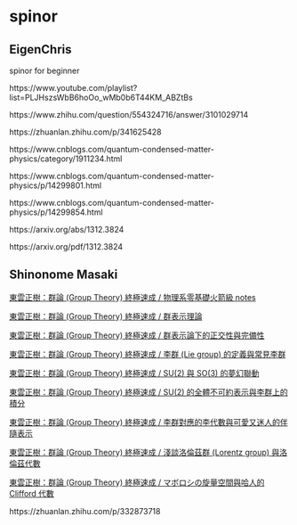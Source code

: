 # spinor

## EigenChris

spinor for beginner

https://www.youtube.com/playlist?list=PLJHszsWbB6hoOo_wMb0b6T44KM_ABZtBs

https://www.zhihu.com/question/554324716/answer/3101029714

https://zhuanlan.zhihu.com/p/341625428

https://www.cnblogs.com/quantum-condensed-matter-physics/category/1911234.html

https://www.cnblogs.com/quantum-condensed-matter-physics/p/14299801.html

https://www.cnblogs.com/quantum-condensed-matter-physics/p/14299854.html

https://arxiv.org/abs/1312.3824

https://arxiv.org/pdf/1312.3824

## Shinonome Masaki

::: {show-in="html"}
[東雲正樹：群論 (Group Theory) 終極速成 / 物理系零基礎火箭級 notes](https://zhuanlan.zhihu.com/p/294221308)

[東雲正樹：群論 (Group Theory) 終極速成 / 群表示理論](https://zhuanlan.zhihu.com/p/314567658)

[東雲正樹：群論 (Group Theory) 終極速成 / 群表示論下的正交性與完備性](https://zhuanlan.zhihu.com/p/337650698)

[東雲正樹：群論 (Group Theory) 終極速成 / 李群 (Lie group) 的定義與常見李群](https://zhuanlan.zhihu.com/p/340870993)

[東雲正樹：群論 (Group Theory) 終極速成 / SU(2) 與 SO(3) 的夢幻聯動](https://zhuanlan.zhihu.com/p/341625428)

[東雲正樹：群論 (Group Theory) 終極速成 / SU(2) 的全體不可約表示與李群上的積分](https://zhuanlan.zhihu.com/p/342592239)

[東雲正樹：群論 (Group Theory) 終極速成 / 李群對應的李代數與可愛又迷人的伴隨表示](https://zhuanlan.zhihu.com/p/348680652)

[東雲正樹：群論 (Group Theory) 終極速成 / 淺談洛倫茲群 (Lorentz group) 與洛倫茲代數](https://zhuanlan.zhihu.com/p/370828021)

[東雲正樹：群論 (Group Theory) 終極速成 / マボロシの旋量空間與哈人的 Clifford 代數](https://zhuanlan.zhihu.com/p/373020066)
:::

::: {show-in="pdf"}
\begin{CJK}{UTF8}{bsmi}
東雲正樹：群論 (Group Theory) 終極速成 / 物理系零基礎火箭級 notes https://zhuanlan.zhihu.com/p/294221308

東雲正樹：群論 (Group Theory) 終極速成 / 群表示理論 https://zhuanlan.zhihu.com/p/314567658

東雲正樹：群論 (Group Theory) 終極速成 / 群表示論下的正交性與完備性 https://zhuanlan.zhihu.com/p/337650698

東雲正樹：群論 (Group Theory) 終極速成 / 李群 (Lie group) 的定義與常見李群 https://zhuanlan.zhihu.com/p/340870993

東雲正樹：群論 (Group Theory) 終極速成 / SU(2) 與 SO(3) 的夢幻聯動 https://zhuanlan.zhihu.com/p/341625428

東雲正樹：群論 (Group Theory) 終極速成 / SU(2) 的全體不可約表示與李群上的積分 https://zhuanlan.zhihu.com/p/342592239

東雲正樹：群論 (Group Theory) 終極速成 / 李群對應的李代數與可愛又迷人的伴隨表示 https://zhuanlan.zhihu.com/p/348680652

東雲正樹：群論 (Group Theory) 終極速成 / 淺談洛倫茲群 (Lorentz group) 與洛倫茲代數 https://zhuanlan.zhihu.com/p/370828021

東雲正樹：群論 (Group Theory) 終極速成 / マボロシの旋量空間與哈人的 Clifford 代數 https://zhuanlan.zhihu.com/p/373020066
\end{CJK}
:::

https://zhuanlan.zhihu.com/p/332873718